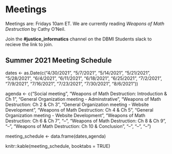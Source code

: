 # Meetings {#meetings}

Meetings are: Fridays 10am ET. We are currently reading *Weapons of Math Destruction* by Cathy O'Neil.

Join the **#justice_informatics** channel on the DBMI Students slack to recieve the link to join.

## Summer 2021 Meeting Schedule

dates <- as.Date(c("4/30/2021", "5/7/2021", "5/14/2021", "5/21/2021", "5/28/2021", "6/4/2021", "6/11/2021", "6/18/2021", "6/25/2021", "7/2/2021", "7/9/2021", "7/16/2021", "7/23/2021", "7/30/2021", "8/6/2021"))

agenda <- c("Social meeting", "Weapons of Math Destruction: Introduction & Ch 1", "General Organization meeting - Adminstrative", "Weapons of Math Destruction: Ch 2 & Ch 3", "General Organization meeting - Website Development", "Weapons of Math Destruction: Ch 4 & Ch 5", "General Organization meeting - Website Development", "Weapons of Math Destruction: Ch 6 & Ch 7", "--", "Weapons of Math Destruction: Ch 8 & Ch 9", "--", "Weapons of Math Destruction: Ch 10 & Conclusion", "--", "--", "--")

meeting_schedule <- data.frame(dates,agenda)

knitr::kable(meeting_schedule, booktabs = TRUE)
